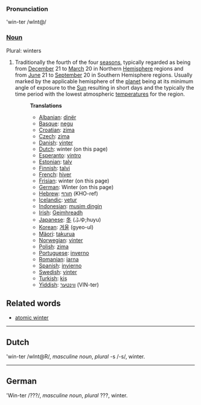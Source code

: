 ===Pronunciation===
'win-ter /wInt@/
===[[Noun]]===
Plural: winters
#Traditionally the fourth of the four [[season]]s, typically regarded as being from [[December]] 21 to [[March]] 20 in Northern [[Hemisphere]] regions and from [[June]] 21 to [[September]] 20 in Southern Hemisphere regions. Usually marked by the applicable hemisphere of the [[planet]] being at its minimum angle of exposure to the [[Sun]] resulting in short days and the typically the time period with the lowest atmospheric [[temperature]]s for the region.
#:'''Translations'''
#:*[[Albanian]]: [[dinër]]
#:*[[Basque]]: [[negu]]
#:*[[Croatian]]: [[zima]]
#:*[[Czech]]: [[zima]]
#:*[[Danish]]: [[vinter]]
#:*[[Dutch]]: winter (on this page)
#:*[[Esperanto]]: [[vintro]]
#:*[[Estonian]]: [[talv]]
#:*[[Finnish]]: [[talvi]]
#:*[[French]]: [[hiver]]
#:*[[Frisian]]: winter (on this page)
#:*[[German]]: Winter (on this page)
#:*[[Hebrew]]: [[חורף]] (KHO-ref)
#:*[[Icelandic]]: [[vetur]]
#:*[[Indonesian]]: [[musim dingin]]
#:*[[Irish]]: [[Geimhreadh]]
#:*[[Japanese]]: [[冬]] (ふゆ;huyu)
#:*[[Korean]]: [[겨울]] (gyeo-ul)
#:*[[Mäori]]: [[takurua]]
#:*[[Norwegian]]: [[vinter]]
#:* [[Polish]]: [[zima]]
#:*[[Portuguese]]: [[inverno]]
#:*[[Romanian]]: [[iarna]]
#:*[[Spanish]]: [[invierno]]
#:*[[Swedish]]: [[vinter]]
#:*[[Turkish]]: [[kiş]]
#:*[[Yiddish]]: [[װינטער]] (VIN-ter)

==Related words==
*[[atomic winter]]
----
== Dutch ==
'win-ter /wInt@R/, ''masculine noun'', ''plural'' -s /-s/, winter.
----
== German ==
'Win-ter /???/, ''masculine noun'', ''plural'' ???, winter.
